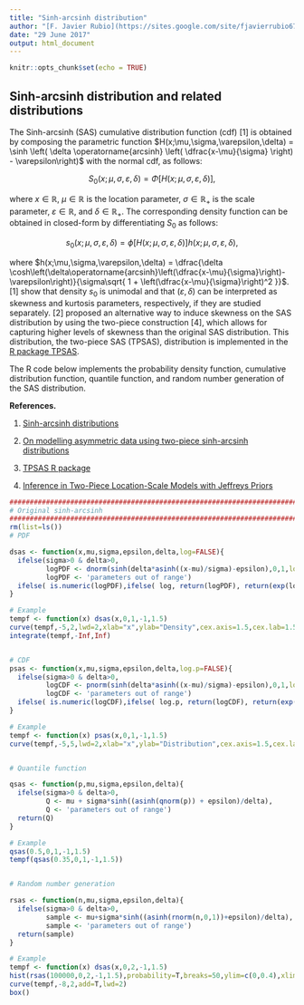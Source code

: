 ```yaml
---
title: "Sinh-arcsinh distribution"
author: "[F. Javier Rubio](https://sites.google.com/site/fjavierrubio67/)"
date: "29 June 2017"
output: html_document
---
```


```r
knitr::opts_chunk$set(echo = TRUE)
```

## Sinh-arcsinh distribution and related distributions

The Sinh-arcsinh (SAS) cumulative distribution function (cdf) [1] is obtained by composing the parametric function $H(x;\mu,\sigma,\varepsilon,\delta) =  \sinh \left( \delta \operatorname{arcsinh} \left( \dfrac{x-\mu}{\sigma} \right) - \varepsilon\right)$ with the normal cdf, as follows:

$$
S_0(x;\mu,\sigma,\varepsilon,\delta)= \Phi\left[H(x;\mu,\sigma,\varepsilon,\delta)\right],
$$


where $x\in{\mathbb R}$, $\mu \in{\mathbb R}$ is the location parameter, $\sigma\in{\mathbb R}_+$ is the scale parameter, $\varepsilon\in{\mathbb R}$, and $\delta\in{\mathbb R}_+$. The corresponding density function can be obtained in closed-form by differentiating $S_0$ as follows:

$$
s_0(x;\mu,\sigma,\varepsilon,\delta)= \phi\left[H(x;\mu,\sigma,\varepsilon,\delta)\right] h(x;\mu,\sigma,\varepsilon,\delta),
$$

\noindent where $h(x;\mu,\sigma,\varepsilon,\delta) = \dfrac{\delta \cosh\left(\delta\operatorname{arcsinh}\left(\dfrac{x-\mu}{\sigma}\right)-\varepsilon\right)}{\sigma\sqrt{ 1 + \left(\dfrac{x-\mu}{\sigma}\right)^2 }}$. [1] show that density $s_0$ is unimodal and that $(\varepsilon,\delta)$ can be interpreted as skewness and kurtosis parameters, respectively, if they are studied separately. [2] proposed an alternative way to induce skewness on the SAS distribution by using the two-piece construction [4], which allows for capturing higher levels of skewness than the original SAS distribution. This distribution, the two-piece SAS (TPSAS), distribution is implemented in the [R package TPSAS](https://sites.google.com/site/fjavierrubio67/resources). 

The R code below implements the probability density function, cumulative distribution function, quantile function, and random number generation of the SAS distribution.

**References.**

1. [Sinh-arcsinh distributions](https://doi.org/10.1093/biomet/asp053)

2. [On modelling asymmetric data using two-piece sinh-arcsinh distributions](http://projecteuclid.org/euclid.bjps/1469807223)

3. [TPSAS R package](http://rpubs.com/FJRubio/TPSAS)

4. [Inference in Two-Piece Location-Scale Models with Jeffreys Priors](http://projecteuclid.org/euclid.ba/1393251764)

```r
#######################################################################
# Original sinh-arcsinh
#######################################################################
rm(list=ls())
# PDF

dsas <- function(x,mu,sigma,epsilon,delta,log=FALSE){
  ifelse(sigma>0 & delta>0,
         logPDF <- dnorm(sinh(delta*asinh((x-mu)/sigma)-epsilon),0,1,log=T) + log(delta) + log(cosh(delta*asinh((x-mu)/sigma)-epsilon)) -0.5*log(1+(x-mu)^2/sigma^2) - log(sigma),
         logPDF <- 'parameters out of range')
  ifelse( is.numeric(logPDF),ifelse( log, return(logPDF), return(exp(logPDF)) ), logPDF )
}

# Example
tempf <- function(x) dsas(x,0,1,-1,1.5)
curve(tempf,-5,2,lwd=2,xlab="x",ylab="Density",cex.axis=1.5,cex.lab=1.5)
integrate(tempf,-Inf,Inf)


# CDF
psas <- function(x,mu,sigma,epsilon,delta,log.p=FALSE){
  ifelse(sigma>0 & delta>0,
         logCDF <- pnorm(sinh(delta*asinh((x-mu)/sigma)-epsilon),0,1,log.p=T),
         logCDF <- 'parameters out of range')
  ifelse( is.numeric(logCDF),ifelse( log.p, return(logCDF), return(exp(logCDF)) ), logCDF )
}

# Example
tempf <- function(x) psas(x,0,1,-1,1.5)
curve(tempf,-5,5,lwd=2,xlab="x",ylab="Distribution",cex.axis=1.5,cex.lab=1.5)


# Quantile function

qsas <- function(p,mu,sigma,epsilon,delta){
  ifelse(sigma>0 & delta>0,
         Q <- mu + sigma*sinh((asinh(qnorm(p)) + epsilon)/delta),
         Q <- 'parameters out of range')
  return(Q)
}

# Example
qsas(0.5,0,1,-1,1.5)
tempf(qsas(0.35,0,1,-1,1.5))


# Random number generation

rsas <- function(n,mu,sigma,epsilon,delta){
  ifelse(sigma>0 & delta>0,
         sample <- mu+sigma*sinh((asinh(rnorm(n,0,1))+epsilon)/delta),
         sample <- 'parameters out of range')
  return(sample)
}

# Example
tempf <- function(x) dsas(x,0,2,-1,1.5)
hist(rsas(100000,0,2,-1,1.5),probability=T,breaks=50,ylim=c(0,0.4),xlim=c(-8,2),xlab="x",ylab="Density",cex.axis=1.5,cex.lab=1.5,main="")
curve(tempf,-8,2,add=T,lwd=2)
box()
```

